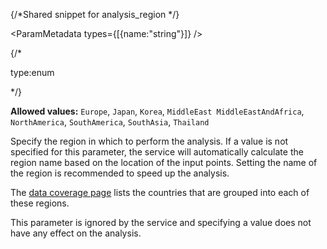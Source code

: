 {/*Shared snippet for analysis_region */} 



<If c="publication=='rest/online'">

<ParamMetadata types={[{name:"string"}]} />

{/* <p class="space-x-2"><span class="font-sm text-color-3">type:enum</span></p> */}

**Allowed values:** `Europe`, `Japan`, `Korea`, `MiddleEast MiddleEastAndAfrica`, `NorthAmerica`, `SouthAmerica`, `SouthAsia`, `Thailand`

Specify the region in which to perform the analysis. If a value is not specified for this parameter, the service will automatically calculate the region name based on the location of the input points. Setting the name of the region is recommended to speed up the analysis. 

The [data coverage page](/network-coverage) lists the countries that are grouped into each of these regions.
</If>

<If c="publication=='services-reference/enterprise'">
This parameter is ignored by the service and specifying a value does not have any effect on the analysis.
</If>